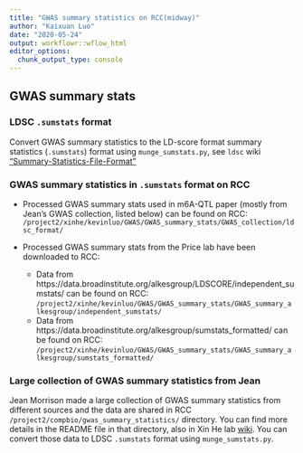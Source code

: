 ```yaml
---
title: "GWAS summary statistics on RCC(midway)"
author: "Kaixuan Luo"
date: "2020-05-24"
output: workflowr::wflow_html
editor_options:
  chunk_output_type: console
---
```


## GWAS summary stats

### LDSC `.sumstats` format
Convert GWAS summary statistics to the LD-score format summary statistics (`.sumstats`) format using `munge_sumstats.py`,  see `ldsc` wiki ["Summary-Statistics-File-Format"](https://github.com/bulik/ldsc/wiki/Summary-Statistics-File-Format)

### GWAS summary statistics in `.sumstats` format on RCC

* Processed GWAS summary stats used in m6A-QTL paper (mostly from Jean's GWAS collection, listed below) can be found on RCC: 
`/project2/xinhe/kevinluo/GWAS/GWAS_summary_stats/GWAS_collection/ldsc_format/`

* Processed GWAS summary stats from the Price lab have been downloaded to RCC: 
    - Data from https://data.broadinstitute.org/alkesgroup/LDSCORE/independent_sumstats/ can be found on RCC: `/project2/xinhe/kevinluo/GWAS/GWAS_summary_stats/GWAS_summary_alkesgroup/independent_sumstats/`
    - Data from https://data.broadinstitute.org/alkesgroup/sumstats_formatted/ can be found on RCC:
`/project2/xinhe/kevinluo/GWAS/GWAS_summary_stats/GWAS_summary_alkesgroup/sumstats_formatted/`

### Large collection of GWAS summary statistics from Jean
Jean Morrison made a large collection of GWAS summary statistics from different sources and the data are shared in RCC `/project2/compbio/gwas_summary_statistics/` directory. You can find more details in the README file in that directory, also in Xin He lab [wiki](https://xinhe-lab.github.io/lab-wiki/shared_computing/data/summary_statistics). You can convert those data to LDSC `.sumstats` format using `munge_sumstats.py`.


